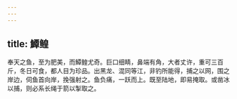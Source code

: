 ```yaml
---
---
---
```

title: 鱏鳇
---



奉天之鱼，至为肥美，而鱏鳇尤奇。巨口细睛，鼻端有角，大者丈许，重可三百斤，冬日可食，都人目为珍品。出黑龙、混同等江，非钓所能得，捕之以网，围之岸边，伺鱼首向岸，挽强射之。鱼负痛，一跃而上。既至陆地，即易掩取。或凿冰以捕，则必系长绳于箭以掣取之。